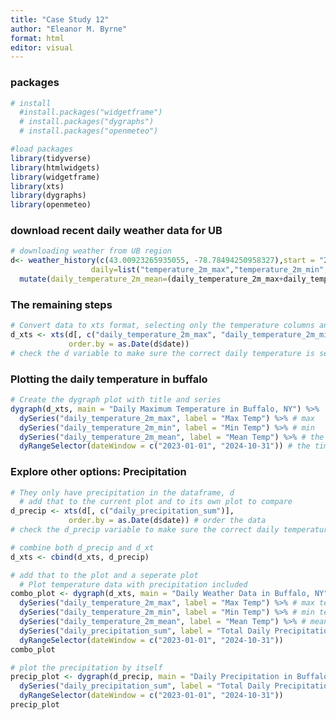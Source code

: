 ```yaml
---
title: "Case Study 12"
author: "Eleanor M. Byrne"
format: html
editor: visual
---
```



### packages
```r
# install
  #install.packages("widgetframe")
  # install.packages("dygraphs")
  # install.packages("openmeteo")

#load packages
library(tidyverse)
library(htmlwidgets)
library(widgetframe)
library(xts)
library(dygraphs)
library(openmeteo)
```
### download recent daily weather data for UB
```r
# downloading weather from UB region 
d<- weather_history(c(43.00923265935055, -78.78494250958327),start = "2023-01-01",end=today(),
                  daily=list("temperature_2m_max","temperature_2m_min","precipitation_sum")) %>% 
  mutate(daily_temperature_2m_mean=(daily_temperature_2m_max+daily_temperature_2m_min)/2)
```

### The remaining steps 
```r
# Convert data to xts format, selecting only the temperature columns and the date
d_xts <- xts(d[, c("daily_temperature_2m_max", "daily_temperature_2m_min", "daily_temperature_2m_mean")],
             order.by = as.Date(d$date))
# check the d variable to make sure the correct daily temperature is selected 

```
### Plotting the daily temperature in buffalo
```r
# Create the dygraph plot with title and series
dygraph(d_xts, main = "Daily Maximum Temperature in Buffalo, NY") %>%
  dySeries("daily_temperature_2m_max", label = "Max Temp") %>% # max
  dySeries("daily_temperature_2m_min", label = "Min Temp") %>% # min
  dySeries("daily_temperature_2m_mean", label = "Mean Temp") %>% # the mean
  dyRangeSelector(dateWindow = c("2023-01-01", "2024-10-31")) # the timeframe chosen

```
### Explore other options: Precipitation
```r
# They only have precipitation in the dataframe, d
  # add that to the current plot and to its own plot to compare 
d_precip <- xts(d[, c("daily_precipitation_sum")],
             order.by = as.Date(d$date)) # order the data 
# check the d_precip variable to make sure the correct daily temperature is selected 

# combine both d_precip and d_xt 
d_xts <- cbind(d_xts, d_precip)
```
```r
# add that to the plot and a seperate plot 
  # Plot temperature data with precipitation included
combo_plot <- dygraph(d_xts, main = "Daily Weather Data in Buffalo, NY") %>%
  dySeries("daily_temperature_2m_max", label = "Max Temp") %>% # max temperature
  dySeries("daily_temperature_2m_min", label = "Min Temp") %>% # min temperature
  dySeries("daily_temperature_2m_mean", label = "Mean Temp") %>% # mean temperature
  dySeries("daily_precipitation_sum", label = "Total Daily Precipitation", color = "blue") %>% # total daily precipitation
  dyRangeSelector(dateWindow = c("2023-01-01", "2024-10-31"))
combo_plot
```
```r
# plot the precipitation by itself 
precip_plot <- dygraph(d_precip, main = "Daily Precipitation in Buffalo, NY") %>%
  dySeries("daily_precipitation_sum", label = "Total Daily Precipitation", color = "blue") %>%
  dyRangeSelector(dateWindow = c("2023-01-01", "2024-10-31"))
precip_plot
```

